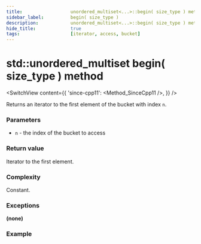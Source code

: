 ```yaml
---
title:					unordered_multiset<...>::begin( size_type ) method
sidebar_label:			begin( size_type )
description:			unordered_multiset<...>::begin( size_type ) method C++ documentation
hide_title:				true
tags:					[iterator, access, bucket]
---
```



<!----------------- Codes ---------------------->

<!-- begin( size_type ) -->

# std::unordered_multiset begin( size_type ) method

<SwitchView content={{
    'since-cpp11': <Method_SinceCpp11 />,
    }} />

Returns an iterator to the first element of the bucket with index `n`.

### Parameters

 - `n` - the index of the bucket to access

### Return value

Iterator to the first element.

### Complexity

Constant.

### Exceptions

**(none)**

### Example

<ImproveSection />
